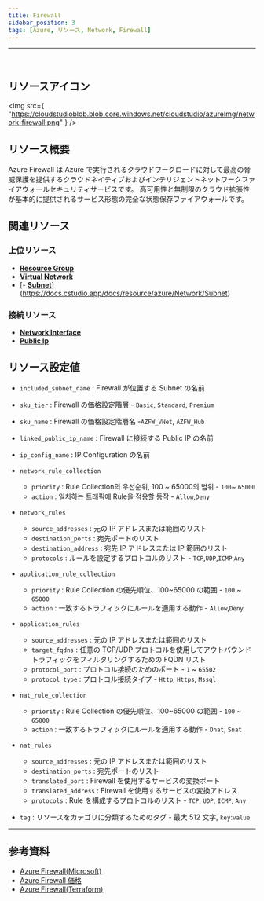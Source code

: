 ```yaml
---
title: Firewall
sidebar_position: 3
tags: [Azure, リソース, Network, Firewall]
---
```


<hr />
<br />

## リソースアイコン

<img
    src={
        "https://cloudstudioblob.blob.core.windows.net/cloudstudio/azureImg/network-firewall.png"
    }
/>

## リソース概要

Azure Firewall は Azure で実行されるクラウドワークロードに対して最高の脅威保護を提供するクラウドネイティブおよびインテリジェントネットワークファイアウォールセキュリティサービスです。
高可用性と無制限のクラウド拡張性が基本的に提供されるサービス形態の完全な状態保存ファイアウォールです。

## 関連リソース

### 上位リソース

-   [**Resource Group**](https://docs.cstudio.app/ja/docs/resource/azure/Base/ResourceGroup)
-   [**Virtual Network**](https://docs.cstudio.app/ja/docs/resource/azure/Network/VirtualNetwork)
-   [- [**Subnet**](https://docs.cstudio.app/ja/docs/resource/azure/Network/Subnet)](https://docs.cstudio.app/docs/resource/azure/Network/Subnet)

### 接続リソース

-   [**Network Interface**](https://docs.cstudio.app/ja/docs/resource/azure/Network/NetworkInterface)
-   [**Public Ip**](https://docs.cstudio.app/ja/docs/resource/azure/Network/PublicIp)

## リソース設定値

-   `included_subnet_name` : Firewall が位置する Subnet の名前

-   `sku_tier` : Firewall の価格設定階層 - `Basic`, `Standard`, `Premium`

-   `sku_name` : Firewall の価格設定階層名 -`AZFW_VNet`, `AZFW_Hub`

-   `linked_public_ip_name` : Firewall に接続する Public IP の名前

-   `ip_config_name` : IP Configuration の名前

-   `network_rule_collection`

    -   `priority` : Rule Collection의 우선순위, 100 ~ 65000의 범위 - `100`~ `65000`
    -   `action` : 일치하는 트래픽에 Rule을 적용할 동작 - `Allow`,`Deny`

-   `network_rules`

    -   `source_addresses` : 元の IP アドレスまたは範囲のリスト
    -   `destination_ports` : 宛先ポートのリスト
    -   `destination_address` : 宛先 IP アドレスまたは IP 範囲のリスト
    -   `protocols` : ルールを設定するプロトコルのリスト - `TCP`,`UDP`,`ICMP`,`Any`

-   `application_rule_collection`

    -   `priority` : Rule Collection の優先順位、100~65000 の範囲 - `100` ~ `65000`
    -   `action` : 一致するトラフィックにルールを適用する動作 - `Allow`,`Deny`

-   `application_rules`

    -   `source_addresses` : 元の IP アドレスまたは範囲のリスト
    -   `target_fqdns` : 任意の TCP/UDP プロトコルを使用してアウトバウンドトラフィックをフィルタリングするための FQDN リスト
    -   `protocol_port` : プロトコル接続のためのポート - `1` ~ `65502`
    -   `protocol_type` : プロトコル接続タイプ - `Http`, `Https`, `Mssql`

-   `nat_rule_collection`

    -   `priority` : Rule Collection の優先順位、100~65000 の範囲 - `100` ~ `65000`
    -   `action` : 一致するトラフィックにルールを適用する動作 - `Dnat`, `Snat`

-   `nat_rules`

    -   `source_addresses` : 元の IP アドレスまたは範囲のリスト
    -   `destination_ports` : 宛先ポートのリスト
    -   `translated_port` : Firewall を使用するサービスの変換ポート
    -   `translated_address` : Firewall を使用するサービスの変換アドレス
    -   `protocols` : Rule を構成するプロトコルのリスト - `TCP`, `UDP`, `ICMP`, `Any`

-   `tag` : リソースをカテゴリに分類するためのタグ - 最大 512 文字, `key`:`value`

---

## 参考資料

-   [Azure Firewall(Microsoft)](https://learn.microsoft.com/ko-kr/azure/firewall/overview)
-   [Azure Firewall 価格](https://azure.microsoft.com/en-us/pricing/details/azure-firewall/)
-   [Azure Firewall(Terraform)](https://registry.terraform.io/providers/hashicorp/azurerm/latest/docs/resources/firewall)
